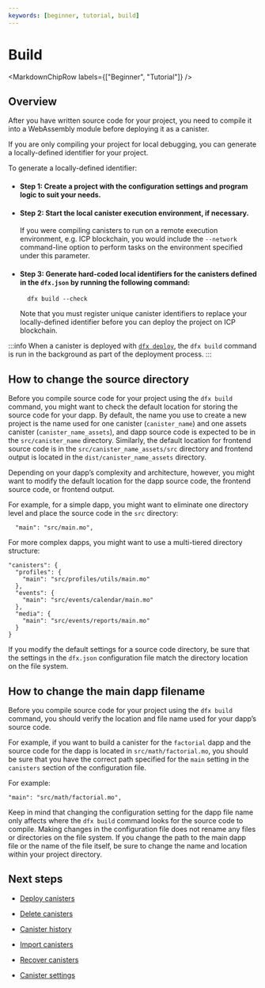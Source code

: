 ```yaml
---
keywords: [beginner, tutorial, build]
---
```




# Build

<MarkdownChipRow labels={["Beginner", "Tutorial"]} />

## Overview

After you have written source code for your project, you need to compile it into a WebAssembly module before deploying it as a canister.

If you are only compiling your project for local debugging, you can generate a locally-defined identifier for your project.

To generate a locally-defined identifier:

- #### Step 1:  Create a project with the configuration settings and program logic to suit your needs.

- #### Step 2:  Start the local canister execution environment, if necessary.

    If you were compiling canisters to run on a remote execution environment, e.g. ICP blockchain, you would include the `--network` command-line option to perform tasks on the environment specified under this parameter.

- #### Step 3:  Generate hard-coded local identifiers for the canisters defined in the `dfx.json` by running the following command:

        dfx build --check

    Note that you must register unique canister identifiers to replace your locally-defined identifier before you can deploy the project on ICP blockchain.

:::info
When a canister is deployed with [`dfx deploy`](/docs/current/developer-docs/setup/deploy), the `dfx build` command is run in the background as part of the deployment process.
:::

## How to change the source directory

Before you compile source code for your project using the `dfx build` command, you might want to check the default location for storing the source code for your dapp. By default, the name you use to create a new project is the name used for one canister (`canister_name`) and one assets canister (`canister_name_assets`), and dapp source code is expected to be in the `src/canister_name` directory. Similarly, the default location for frontend source code is in the `src/canister_name_assets/src` directory and frontend output is located in the `dist/canister_name_assets` directory.

Depending on your dapp’s complexity and architecture, however, you might want to modify the default location for the dapp source code, the frontend source code, or frontend output.

For example, for a simple dapp, you might want to eliminate one directory level and place the source code in the `src` directory:

      "main": "src/main.mo",

For more complex dapps, you might want to use a multi-tiered directory structure:

    "canisters": {
      "profiles": {
        "main": "src/profiles/utils/main.mo"
      },
      "events": {
        "main": "src/events/calendar/main.mo"
      },
      "media": {
        "main": "src/events/reports/main.mo"
      }
    }

If you modify the default settings for a source code directory, be sure that the settings in the `dfx.json` configuration file match the directory location on the file system.

## How to change the main dapp filename

Before you compile source code for your project using the `dfx build` command, you should verify the location and file name used for your dapp’s source code.

For example, if you want to build a canister for the `factorial` dapp and the source code for the dapp is located in `src/math/factorial.mo`, you should be sure that you have the correct path specified for the `main` setting in the `canisters` section of the configuration file.

For example:

    "main": "src/math/factorial.mo",

Keep in mind that changing the configuration setting for the dapp file name only affects where the `dfx build` command looks for the source code to compile. Making changes in the configuration file does not rename any files or directories on the file system. If you change the path to the main dapp file or the name of the file itself, be sure to change the name and location within your project directory.


## Next steps

- [Deploy canisters](/docs/current/developer-docs/setup/deploy)

- [Delete canisters](/docs/current/developer-docs/setup/delete)

- [Canister history](/docs/current/developer-docs/production/canister-history)

- [Import canisters](/docs/current/developer-docs/smart-contracts/maintain/import)

- [Recover canisters](/docs/current/developer-docs/production/canister-recovery)

- [Canister settings](/docs/current/developer-docs/setup/manage-canisters)
